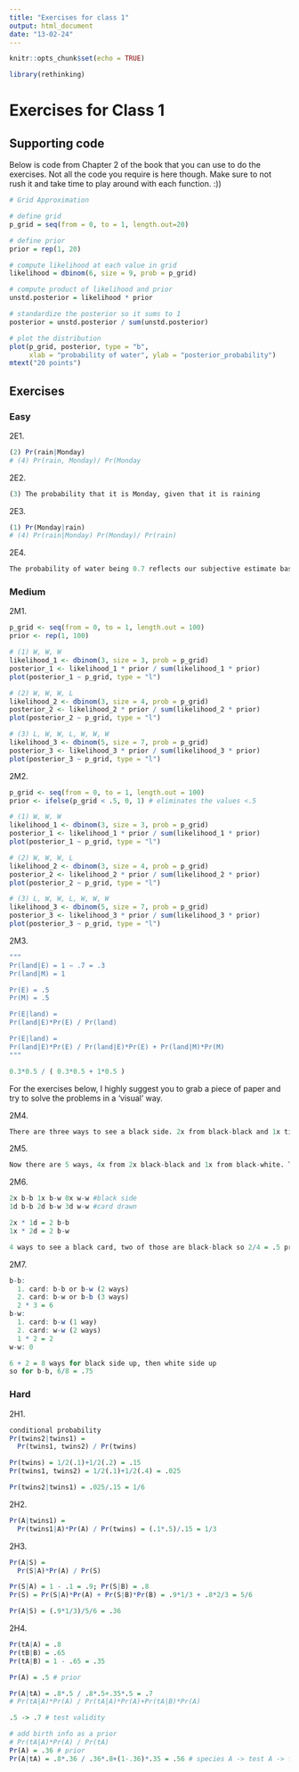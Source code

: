 ```yaml
---
title: "Exercises for class 1"
output: html_document
date: "13-02-24"
---
```


```r
knitr::opts_chunk$set(echo = TRUE)
```

```r
library(rethinking)
```

# Exercises for Class 1

## Supporting code

Below is code from Chapter 2 of the book that you can use to do the exercises.
Not all the code you require is here though.
Make sure to not rush it and take time to play around with each function.
:))

```r
# Grid Approximation

# define grid
p_grid = seq(from = 0, to = 1, length.out=20)

# define prior
prior = rep(1, 20)

# compute likelihood at each value in grid
likelihood = dbinom(6, size = 9, prob = p_grid)

# compute product of likelihood and prior
unstd.posterior = likelihood * prior

# standardize the posterior so it sums to 1
posterior = unstd.posterior / sum(unstd.posterior)

# plot the distribution
plot(p_grid, posterior, type = "b",
     xlab = "probability of water", ylab = "posterior_probability")
mtext("20 points")

```

## Exercises

### Easy

2E1.

```r

(2) Pr(rain|Monday)
# (4) Pr(rain, Monday)/ Pr(Monday

```

2E2.

```r

(3) The probability that it is Monday, given that it is raining

```

2E3.

```r

(1) Pr(Monday|rain)
# (4) Pr(rain|Monday) Pr(Monday)/ Pr(rain)

```

2E4.

```r

The probability of water being 0.7 reflects our subjective estimate based on available data, not an exact truth. Therfore it is subject to change as the new data is presented, and not a firm statement.

```

### Medium

2M1.

```r
p_grid <- seq(from = 0, to = 1, length.out = 100)
prior <- rep(1, 100)

# (1) W, W, W
likelihood_1 <- dbinom(3, size = 3, prob = p_grid)
posterior_1 <- likelihood_1 * prior / sum(likelihood_1 * prior)
plot(posterior_1 ~ p_grid, type = "l")

# (2) W, W, W, L
likelihood_2 <- dbinom(3, size = 4, prob = p_grid)
posterior_2 <- likelihood_2 * prior / sum(likelihood_2 * prior)
plot(posterior_2 ~ p_grid, type = "l")

# (3) L, W, W, L, W, W, W
likelihood_3 <- dbinom(5, size = 7, prob = p_grid)
posterior_3 <- likelihood_3 * prior / sum(likelihood_3 * prior)
plot(posterior_3 ~ p_grid, type = "l")

```

2M2.

```r
p_grid <- seq(from = 0, to = 1, length.out = 100)
prior <- ifelse(p_grid < .5, 0, 1) # eliminates the values <.5

# (1) W, W, W
likelihood_1 <- dbinom(3, size = 3, prob = p_grid)
posterior_1 <- likelihood_1 * prior / sum(likelihood_1 * prior)
plot(posterior_1 ~ p_grid, type = "l")

# (2) W, W, W, L
likelihood_2 <- dbinom(3, size = 4, prob = p_grid)
posterior_2 <- likelihood_2 * prior / sum(likelihood_2 * prior)
plot(posterior_2 ~ p_grid, type = "l")

# (3) L, W, W, L, W, W, W
likelihood_3 <- dbinom(5, size = 7, prob = p_grid)
posterior_3 <- likelihood_3 * prior / sum(likelihood_3 * prior)
plot(posterior_3 ~ p_grid, type = "l")
```

2M3.

```r
"""
Pr(land|E) = 1 − .7 = .3
Pr(land|M) = 1

Pr(E) = .5
Pr(M) = .5

Pr(E|land) = 
Pr(land|E)*Pr(E) / Pr(land)

Pr(E|land) = 
Pr(land|E)*Pr(E) / Pr(land|E)*Pr(E) + Pr(land|M)*Pr(M)
"""

0.3*0.5 / ( 0.3*0.5 + 1*0.5 )
```

For the exercises below, I highly suggest you to grab a piece of paper and try to solve the problems in a 'visual' way.

2M4.

```r

There are three ways to see a black side. 2x from black-black and 1x time from black-white. So 2/3 ways are possible for the other side to be black.

```

2M5.

```r

Now there are 5 ways, 4x from 2x black-black and 1x from black-white. The probability is 4/5.

```

2M6.

```r

2x b-b 1x b-w 0x w-w #black side
1d b-b 2d b-w 3d w-w #card drawn

2x * 1d = 2 b-b
1x * 2d = 2 b-w

4 ways to see a black card, two of those are black-black so 2/4 = .5 probability

```

2M7.

```r
b-b:
  1. card: b-b or b-w (2 ways)
  2. card: b-w or b-b (3 ways)
  2 * 3 = 6
b-w:
  1. card: b-w (1 way)
  2. card: w-w (2 ways)
  1 * 2 = 2
w-w: 0

6 + 2 = 8 ways for black side up, then white side up
so for b-b, 6/8 = .75
```

### Hard

2H1.

```r
conditional probability
Pr(twins2|twins1) =
  Pr(twins1, twins2) / Pr(twins)

Pr(twins) = 1/2(.1)+1/2(.2) = .15
Pr(twins1, twins2) = 1/2(.1)+1/2(.4) = .025

Pr(twins2|twins1) = .025/.15 = 1/6
```

2H2.
```r
Pr(A|twins1) = 
  Pr(twins1|A)*Pr(A) / Pr(twins) = (.1*.5)/.15 = 1/3
```

2H3.
```r
Pr(A|S) =
  Pr(S|A)*Pr(A) / Pr(S)

Pr(S|A) = 1 - .1 = .9; Pr(S|B) = .8
Pr(S) = Pr(S|A)*Pr(A) + Pr(S|B)*Pr(B) = .9*1/3 + .8*2/3 = 5/6

Pr(A|S) = (.9*1/3)/5/6 = .36
```

2H4.
```r
Pr(tA|A) = .8
Pr(tB|B) = .65
Pr(tA|B) = 1 - .65 = .35

Pr(A) = .5 # prior

Pr(A|tA) = .8*.5 / .8*.5+.35*.5 = .7
# Pr(tA|A)*Pr(A) / Pr(tA|A)*Pr(A)+Pr(tA|B)*Pr(A)

.5 -> .7 # test validity 

# add birth info as a prior
# Pr(tA|A)*Pr(A) / Pr(tA)
Pr(A) = .36 # prior
Pr(A|tA) = .8*.36 / .36*.8+(1-.36)*.35 = .56 # species A -> test A -> twins (first birth) -> singleton (second birth)
```
